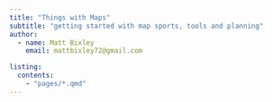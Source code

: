 ```yaml
---
title: "Things with Maps"
subtitle: "getting started with map sports, tools and planning"
author:
  - name: Matt Bixley
    email: mattbixley72@gmail.com

listing:
  contents:
    - "pages/*.qmd"
---
```

